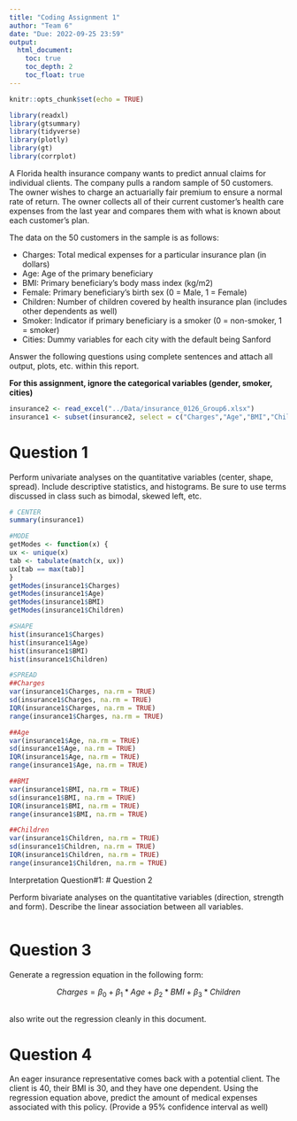 ---
title: "Coding Assignment 1"
author: "Team 6"
date: "Due: 2022-09-25 23:59"
output: 
  html_document:
    toc: true
    toc_depth: 2
    toc_float: true
---

```{r setup, include=FALSE}
knitr::opts_chunk$set(echo = TRUE)
```

```{r packages}
library(readxl)
library(gtsummary)
library(tidyverse)
library(plotly)
library(gt)
library(corrplot)
```


A Florida health insurance company wants to predict annual claims for individual clients. The company pulls a random sample of 50 customers. The owner wishes to charge an actuarially fair premium to ensure a normal rate of return. The owner collects all of their current customer’s health care expenses from the last year and compares them with what is known about each customer’s plan. 

The data on the 50 customers in the sample is as follows:

-	Charges: Total medical expenses for a particular insurance plan (in dollars)
-	Age: Age of the primary beneficiary
-	BMI: Primary beneficiary’s body mass index (kg/m2)
-	Female: Primary beneficiary’s birth sex (0 = Male, 1 = Female)
-	Children: Number of children covered by health insurance plan (includes other dependents as well)
-	Smoker: Indicator if primary beneficiary is a smoker (0 = non-smoker, 1 = smoker)
-	Cities: Dummy variables for each city with the default being Sanford

Answer the following questions using complete sentences and attach all output, plots, etc. within this report.


**For this assignment, ignore the categorical variables (gender, smoker, cities)**

```{r}
insurance2 <- read_excel("../Data/insurance_0126_Group6.xlsx")
insurance1 <- subset(insurance2, select = c("Charges","Age","BMI","Children"))
```



# Question 1

Perform univariate analyses on the quantitative variables (center, shape, spread). Include descriptive statistics, and histograms. Be sure to use terms discussed in class such as bimodal, skewed left, etc.

```{r q1}
# CENTER 
summary(insurance1)

#MODE
getModes <- function(x) {
ux <- unique(x)
tab <- tabulate(match(x, ux))
ux[tab == max(tab)]
}
getModes(insurance1$Charges)
getModes(insurance1$Age)
getModes(insurance1$BMI)
getModes(insurance1$Children)

#SHAPE
hist(insurance1$Charges)
hist(insurance1$Age)
hist(insurance1$BMI)
hist(insurance1$Children)

#SPREAD 
##Charges
var(insurance1$Charges, na.rm = TRUE)
sd(insurance1$Charges, na.rm = TRUE)
IQR(insurance1$Charges, na.rm = TRUE)
range(insurance1$Charges, na.rm = TRUE)

##Age
var(insurance1$Age, na.rm = TRUE)
sd(insurance1$Age, na.rm = TRUE)
IQR(insurance1$Age, na.rm = TRUE)
range(insurance1$Age, na.rm = TRUE)

##BMI
var(insurance1$BMI, na.rm = TRUE)
sd(insurance1$BMI, na.rm = TRUE)
IQR(insurance1$BMI, na.rm = TRUE)
range(insurance1$BMI, na.rm = TRUE)

##Children
var(insurance1$Children, na.rm = TRUE)
sd(insurance1$Children, na.rm = TRUE)
IQR(insurance1$Children, na.rm = TRUE)
range(insurance1$Children, na.rm = TRUE)
```
Interpretation Question#1:
# Question 2

Perform bivariate analyses on the quantitative variables (direction, strength and form). Describe the linear association between all variables. 

```{r q2}

```

# Question 3

Generate a regression equation in the following form:

$$Charges = \beta_{0}+\beta_{1}*Age+\beta_{2}*BMI+\beta_{3}*Children$$

```{r q3}

```

also write out the regression cleanly in this document.

# Question 4

An eager insurance representative comes back with a potential client. The client is 40, their BMI is 30, and they have one dependent. Using the regression equation above, predict the amount of medical expenses associated with this policy. (Provide a 95% confidence interval as well)


```{r q4}

```